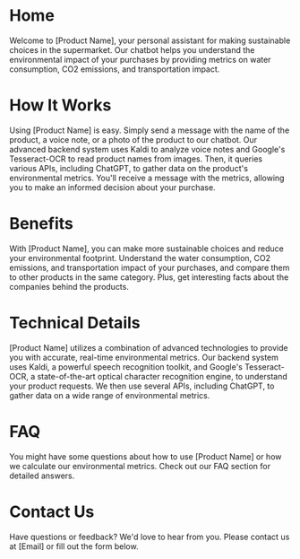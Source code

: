 # Home

Welcome to [Product Name], your personal assistant for making sustainable choices in the supermarket. Our chatbot helps you understand the environmental impact of your purchases by providing metrics on water consumption, CO2 emissions, and transportation impact.

# How It Works

Using [Product Name] is easy. Simply send a message with the name of the product, a voice note, or a photo of the product to our chatbot. Our advanced backend system uses Kaldi to analyze voice notes and Google's Tesseract-OCR to read product names from images. Then, it queries various APIs, including ChatGPT, to gather data on the product's environmental metrics. You'll receive a message with the metrics, allowing you to make an informed decision about your purchase.

# Benefits

With [Product Name], you can make more sustainable choices and reduce your environmental footprint. Understand the water consumption, CO2 emissions, and transportation impact of your purchases, and compare them to other products in the same category. Plus, get interesting facts about the companies behind the products.

# Technical Details

[Product Name] utilizes a combination of advanced technologies to provide you with accurate, real-time environmental metrics. Our backend system uses Kaldi, a powerful speech recognition toolkit, and Google's Tesseract-OCR, a state-of-the-art optical character recognition engine, to understand your product requests. We then use several APIs, including ChatGPT, to gather data on a wide range of environmental metrics.

# FAQ

You might have some questions about how to use [Product Name] or how we calculate our environmental metrics. Check out our FAQ section for detailed answers.

# Contact Us

Have questions or feedback? We'd love to hear from you. Please contact us at [Email] or fill out the form below.

